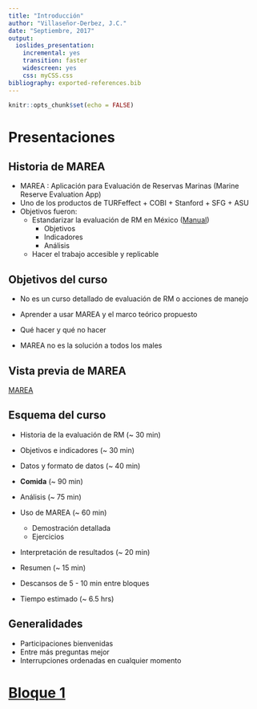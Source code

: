 ```yaml
---
title: "Introducción"
author: "Villaseñor-Derbez, J.C."
date: "Septiembre, 2017"
output:
  ioslides_presentation:
    incremental: yes
    transition: faster
    widescreen: yes
    css: myCSS.css
bibliography: exported-references.bib
---
```


<script src="https://ajax.googleapis.com/ajax/libs/jquery/1.12.2/jquery.min.js"></script>

<script>
    $(document).ready(function() {
    $('slide:not(.title-slide, .backdrop, .segue)').append('<footer></footer>');    
    $('footer').attr('label', 'Intro');

  })
</script>

<style>
  footer:after {
    font-size: 12pt;
    content: attr(label);
    position: absolute;
    bottom: 20px;
    left: 60px;
    line-height: 1.9;
    display: block;
  }
</style>

```r
knitr::opts_chunk$set(echo = FALSE)
```

# Presentaciones

## Historia de MAREA

- MAREA : Aplicación para Evaluación de Reservas Marinas (Marine Reserve Evaluation App)
- Uno de los productos de TURFeffect + COBI + Stanford + SFG + ASU
- Objetivos fueron:
    - Estandarizar la evaluación de RM en México ([Manual](https://www.researchgate.net/publication/317840836_Una_guia_para_evaluar_la_efectividad_de_las_zonas_de_no_pesca_en_Mexico))
        - Objetivos
        - Indicadores
        - Análisis
    - Hacer el trabajo accesible y replicable

## Objetivos del curso

- No es un curso detallado de evaluación de RM o acciones de manejo
- Aprender a usar MAREA y el marco teórico propuesto
- Qué hacer y qué no hacer


- MAREA no es la solución a todos los males

## Vista previa de MAREA

[MAREA](turfeffect.shinyapps.io)

## Esquema del curso {.smaller}

- Historia de la evaluación de RM (~ 30 min)
- Objetivos e indicadores (~ 30 min)
- Datos y formato de datos (~ 40 min)

- **Comida** (~ 90 min)

- Análisis (~ 75 min)
- Uso de MAREA (~ 60 min)
    - Demostración detallada
    - Ejercicios
- Interpretación de resultados (~ 20 min)
- Resumen (~ 15 min)
- Descansos de 5 - 10 min entre bloques
- Tiempo estimado (~ 6.5 hrs)

## Generalidades

- Participaciones bienvenidas
- Entre más preguntas mejor
- Interrupciones ordenadas en cualquier momento

# [Bloque 1](./bloque1.html)



